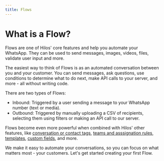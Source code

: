 ```yaml
---
title: Flows
---
```


# What is a Flow?

Flows are one of Hilos' core features and help you automate your WhatsApp. They can be used to send messages, images, videos, files, validate user input and more.

The easiest way to think of Flows is as an automated conversation between you and your customer. You can send messages, ask questions, use conditions to determine what to do next, make API calls to your server, and more - all without writing code.

There are two types of Flows:

- Inbound: Triggered by a user sending a message to your WhatsApp number (text or media).
- Outbound: Triggered by manually uploading a CSV of recipients, selecting them using filters or making an API call to our server.

Flows become even more powerful when combined with Hilos' other features, like [conversation or contact tags](/docs/user/using-hilos/inbox/conversation-tab), [teams and asssignation rules](/docs/user/using-hilos/settings/teams), [templates](/docs/user/using-hilos/templates/creating-a-template), [custom fields](/docs/user/using-hilos/contacts/creating-a-contact), and more.

We make it easy to automate your conversations, so you can focus on what matters most - your customers. Let's get started creating your first Flow.
